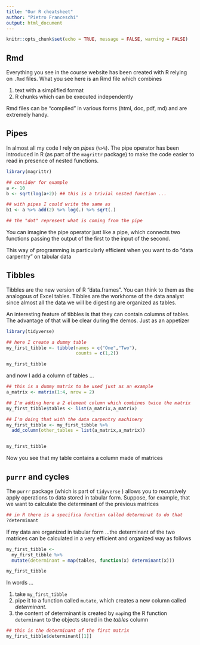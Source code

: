 ```yaml
---
title: "Our R cheatsheet"
author: "Pietro Franceschi"
output: html_document
---
```


```r
knitr::opts_chunk$set(echo = TRUE, message = FALSE, warning = FALSE)
```


## Rmd
Everything you see in the course website has been created with R relying on `.Rmd` files.
What you see here is an Rmd file which combines 

1. text with a simplified format
2. R chunks which can be executed independently

Rmd files can be "compiled" in various forms (html, doc, pdf, md) and are extremely handy.

## Pipes 
In almost all my code I rely on _pipes_ (`%>%`).
The pipe operator has been introduced in R (as part of the `magrittr` package) to make the code easier to read in presence of nested functions.

```r
library(magrittr)

## consider for example
a <- 10
b <- sqrt(log(a+2)) ## this is a trivial nested function ...

## with pipes I could write the same as 
b1 <- a %>% add(2) %>% log(.) %>% sqrt(.)

## the "dot" represent what is coming from the pipe

```

You can imagine the pipe operator just like a pipe, which connects two functions passing the output of the first to the input of the second.

This way of programming is particularly efficient when you want to do "data carpentry" on tabular data

## Tibbles 

Tibbles are the new version of R "data.frames". You can think to them as the analogous of Excel tables. Tibbles are the workhorse of the data analyst since almost all the data we will be digesting are organized as tables.

An interesting feature of tibbles is that they can contain columns of tables. The advantage of that will be clear during the demos. Just as an appetizer

```r
library(tidyverse)

## here I create a dummy table
my_first_tibble <- tibble(names = c("One","Two"),
                          counts = c(1,2))

my_first_tibble

```

and now I add a column of tables ...

```r
## this is a dummy matrix to be used just as an example
a_matrix <- matrix(1:4, nrow = 2)

## I'm adding here a 2 element column which combines twice the matrix
my_first_tibble$tables <- list(a_matrix,a_matrix)

## I'm doing that with the data carpentry machinery
my_first_tibble <- my_first_tibble %>% 
  add_column(other_tables = list(a_matrix,a_matrix))


my_first_tibble

```

Now you see that my table contains a column made of matrices

## `purrr` and cycles

The `purrr` package (which is part of `tidyverse` ) allows you to recursively apply operations to data stored in tabular form.
Suppose, for example, that we want to calculate the determinant of the previous matrices

```r
## in R there is a specifica function called determinat to do that
?determinant
```


If my data are organized in tabular form ...the determinant of the two matrices can be 
calculated in a very efficient and organized way as follows

```r
my_first_tibble <- 
  my_first_tibble %>% 
  mutate(determinant = map(tables, function(x) determinant(x)))

my_first_tibble
```
In words ...

1. take `my_first_tibble`
2. pipe it to a function called `mutate`, which creates a new column called _determinant_.
3. the content of determinant is created by `map`ing the R function `determinant` to the objects stored in the _tables_ column



```r
## this is the determinant of the first matrix
my_first_tibble$determinant[[1]]
```










